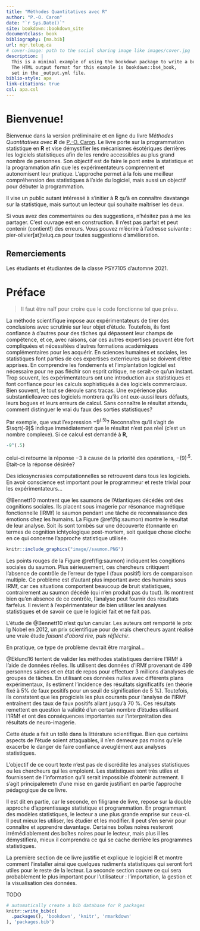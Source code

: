 ```yaml
--- 
title: "Méthodes Quantitatives avec R"
author: "P.-O. Caron"
date: "`r Sys.Date()`"
site: bookdown::bookdown_site
documentclass: book
bibliography: [ma.bib]
url: mqr.teluq.ca
# cover-image: path to the social sharing image like images/cover.jpg
description: |
  This is a minimal example of using the bookdown package to write a book.
  The HTML output format for this example is bookdown::bs4_book,
  set in the _output.yml file.
biblio-style: apa
link-citations: true
csl: apa.csl
---
```


# Bienvenue! {-}

Bienvenue dans la version préliminaire et en ligne du livre *Méthodes Quantitatives avec ****R*** de [P.-O. Caron](https://www.teluq.ca/siteweb/univ/pcaron.html). Le livre porte sur la programmation statistique en **R** et vise démystifier les mécanismes ésotériques derrières les logiciels statistiques afin de les rendre accessibles au plus grand nombre de personnes. Son objectif est de faire le pont entre la statistique et la programmation afin que les expérimentateurs comprennent et autonomisent leur pratique. L'approche permet à la fois une meilleur compréhension des statistiques à l'aide du logiciel, mais aussi un objectif pour débuter la programmation.

Il vise un public autant intéressé à s'initier à **R** qu'à en connaître davatange sur la statistique, mais surtout un lecteur qui souhaite maîtriser les deux.

Si vous avez des commentaires ou des suggestions, n'hésitez pas à me les partager. C'est ouvrage est en construction. Il n'est pas parfait et peut contenir (contient!) des erreurs. Vous pouvez m'écrire à l'adresse suivante : pier-olivier[at]teluq.ca pour toutes suggestions d'amélioration. 

## Remerciements {-}

Les étudiants et étudiantes de la classe PSY7105 d'automne 2021.

# Préface {-}

> Il faut être naîf pour croire que le code fonctionne tel que prévu.

La méthode scientifique impose aux expérimentateurs de tirer des conclusions avec scrutinie sur leur objet d'étude. Toutefois, ils font confiance à d'autres pour des tâches qui dépassent leur champs de compétence, et ce, avec raisons, car ces autres expertises peuvent être fort compliquées et nécessitées d'autres formations académiques complémentaires pour les acquérir. En sciences humaines et sociales, les statistiques font parties de ces expertises exterrieures qui se doivent d'être apprises. En comprendre les fondements et l'implantation logiciel est nécessaire pour ne pas fléchir son esprit critique, ne serait-ce qu'un instant. Trop souvent, les expérimentateurs ont une introduction aux statistiques et font confiance pour les calculs sophistiqués à des logiciels commerciaux. Bien souvent, le tout se déroule sans tracas. Une expérience plus substantielleavec ces logiciels montrera qu'ils ont eux-aussi leurs défauts, leurs bogues et leurs erreurs de calcul. Sans connaître le résultat attendu, comment distinguer le vrai du faux des sorties statistiques?

Par exemple, que vaut l'expression $-9^{(.5)}$? Reconnaître qu'il s'agit de $\sqrt(-9)$ indique immédiatement que le résultat n'est pas réel (c'est un nombre complexe). Si ce calcul est demandé à **R**,

```r
-9^(.5)
```
celui-ci  retourne la réponse $-3$ à cause de la priorité des opérations, $-(9)^{.5}$. Était-ce la réponse désirée? 

Des idiosyncrasies computationnelles se retrouvent dans tous les logiciels. En avoir conscience est important pour le programmeur et reste trivial pour les expérimentateurs...
 
@Bennett10 montrent que les saumons de l'Atlantiques décédés ont des cognitions sociales. Ils placent sous imagerie par résonance magnétique fonctionnelle (IRMf) le saumon pendant une tâche de reconnaissance des émotions chez les humains. La Figure \@ref(fig:saumon) montre le résultat de leur analyse. Soit ils sont tombés sur une découverte étonnante en termes de cognition ichtyologique post-mortem, soit quelque chose cloche en ce qui concerne l'approche statistique utilisée.

```r
knitr::include_graphics("image//saumon.PNG")
```

Les points rouges de la Figure \@ref(fig:saumon) indiquent les congitions sociales du saumon. Plus sérieusement, ces chercheurs critiquent l'absence de contrôle de l'erreur de type I (faux positif) lors de comparaison multiple. Ce problème est d'autant plus important avec des humains sous IRMf, car ces situations comportent beaucoup de bruit statistiques, contrairement au saumon décédé (qui n'en produit pas du tout). Ils montrent bien qu'en absence de ce contrôle, l'analyse peut fournir des résultats farfelus. Il revient à l'expérimentateur de bien utiliser les analyses statistiques et de savoir ce que le logiciel fait et ne fait pas.

L'étude de @Bennett10 n'est qu'un canular. Les auteurs ont remporté le prix Ig Nobel en 2012, un prix scientifique pour de vrais chercheurs ayant réalisé une vraie étude *faisant d'abord rire, puis réfléchir*. 

En pratique, ce type de problème devrait être marginal...

@Eklund16 tentent de valider les méthodes statistiques derrière l'IRMf à l'aide de données réelles. Ils utilisent des données d'IRMf provenant de 499 personnes saines et en état de repos pour effectuer 3 millions d'analyses de groupes de tâches. En utilisant ces données nulles avec différents plans expérimentaux, ils estiment l'incidence des résultats significatifs (en théorie fixé à 5% de faux positifs pour un seuil de signification de 5 %). Toutefois, ils constatent que les progiciels les plus courants pour l'analyse de l'IRMf entraînent des taux de faux positifs allant jusqu'à 70 %. Ces résultats remettent en question la validité d'un certain nombre d'études utilisant l'IRMf et ont des conséquences importantes sur l'interprétation des résultats de neuro-imagerie.

Cette étude a fait un tollé dans la littérature scientifique. Bien que certains aspects de l'étude soient attaquables, il n'en demeure pas moins qu'elle exacerbe le danger de faire confiance aveuglément aux analyses statistiques.

L'objectif de ce court texte n'est pas de discrédité les analyses statistiques ou les chercheurs qui les emploient. Les statistiques sont très utiles et fournissent de l’information qu'il serait impossible d'obtenir autrement. Il s'agit principalemetn d'une mise en garde justifiant en partie l'approche pédagogique de ce livre.

Il est dit en partie, car le seconde, en filigrane de livre, repose sur la double approche d'apprentissage statistique et programmation. En programmant des modèles statistiques, le lecteur a une plus grande emprise sur ceux-ci. Il peut mieux les utiliser, les étudier et les modifier. Il peut s'en servir pour connaître et apprendre davantage. Certaines boîtes noires resteront irrémédiablement des boîtes noires pour le lecteur, mais plus il les démystifiera, mieux il comprendra ce qui se cache derrière les programmes statistiques.

La première section de ce livre justifie et explique le logiciel **R** et montre comment l'installer ainsi que quelques rudiments statistiques qui seront fort utiles pour le reste de la lecteur. La seconde section couvre ce qui sera probablement le plus important pour l'utilisateur : l'importation, la gestion et la visualisation des données. 

TODO

```r
# automatically create a bib database for R packages
knitr::write_bib(c(
  .packages(), 'bookdown', 'knitr', 'rmarkdown'
), 'packages.bib')
```
